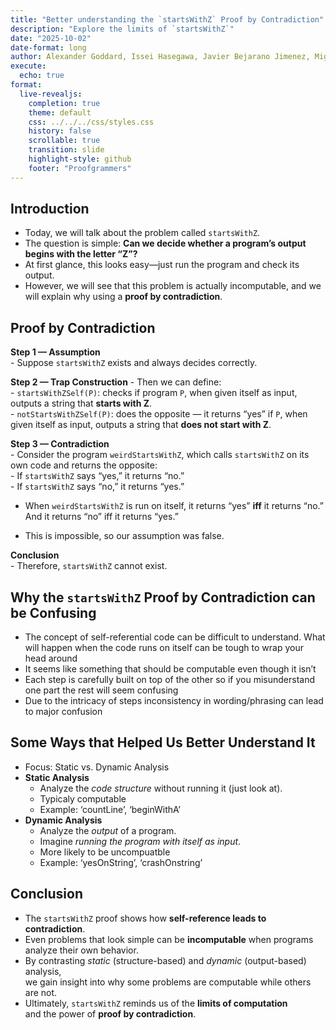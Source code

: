 ```yaml
---
title: "Better understanding the `startsWithZ` Proof by Contradiction"
description: "Explore the limits of `startsWithZ`"
date: "2025-10-02"
date-format: long
author: Alexander Goddard, Issei Hasegawa, Javier Bejarano Jimenez, Miguel Orti Vila
execute:
  echo: true
format:
  live-revealjs:
    completion: true
    theme: default
    css: ../../../css/styles.css
    history: false
    scrollable: true
    transition: slide
    highlight-style: github
    footer: "Proofgrammers"
---
```


## Introduction

::: {.fragment}
- Today, we will talk about the problem called `startsWithZ`.  
- The question is simple: **Can we decide whether a program’s output begins with the letter “Z”?**
- At first glance, this looks easy—just run the program and check its output.  
- However, we will see that this problem is actually incomputable,
  and we will explain why using a **proof by contradiction**.  
:::

## Proof by Contradiction

::: {.fragment}

**Step 1 — Assumption**  
- Suppose `startsWithZ` exists and always decides correctly.  

**Step 2 — Trap Construction**
- Then we can define:  
  - `startsWithZSelf(P)`: checks if program `P`, when given itself as input, outputs a string that **starts with Z**.  
  - `notStartsWithZSelf(P)`: does the opposite — it returns “yes” if `P`, when given itself as input, outputs a string that **does not start with Z**.  

**Step 3 — Contradiction**  
- Consider the program `weirdStartsWithZ`, which calls `startsWithZ` on its own code and returns the opposite:  
  - If `startsWithZ` says “yes,” it returns “no.”  
  - If `startsWithZ` says “no,” it returns “yes.”  

- When `weirdStartsWithZ` is run on itself, it returns “yes” **iff** it returns “no.” And it returns “no” iff it returns “yes.”

- This is impossible, so our assumption was false.  

**Conclusion**  
- Therefore, `startsWithZ` cannot exist.  

:::

## Why the `startsWithZ` Proof by Contradiction can be Confusing

::: {.fragment}
- The concept of self-referential code can be difficult to understand. What will happen when the code runs on itself can be tough to wrap your head around
- It seems like something that should be computable even though it isn't
- Each step is carefully built on top of the other so if you misunderstand one part the rest will seem confusing
- Due to the intricacy of steps inconsistency in wording/phrasing can lead to major confusion
:::

## Some Ways that Helped Us Better Understand It 

::: {.fragment}
- Focus: Static vs. Dynamic Analysis 
- **Static Analysis**  
  - Analyze the *code structure* without running it (just look at).
  - Typicaly computable
  - Example: 'countLine', 'beginWithA'

- **Dynamic Analysis** 
  - Analyze the *output* of a program.
  - Imagine *running the program with itself as input*.
  - More likely to be uncompuatble
  - Example: 'yesOnString', 'crashOnstring'
:::

## Conclusion

::: {.fragment}
- The `startsWithZ` proof shows how **self-reference leads to contradiction**.  
- Even problems that look simple can be **incomputable** when programs analyze their own behavior.  
- By contrasting *static* (structure-based) and *dynamic* (output-based) analysis,  
  we gain insight into why some problems are computable while others are not.  
- Ultimately, `startsWithZ` reminds us of the **limits of computation**  
  and the power of **proof by contradiction**. 
:::

